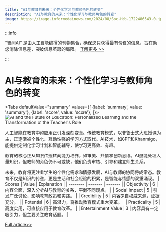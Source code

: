 ```yaml
---
title: "AI与教育的未来：个性化学习与教师角色的转变"
description: "AI与教育的未来：个性化学习与教师角色的转变"
image: https://image.informedainews.com/2024/08/Soc-Hqb-1722486543-0.jpg
---
```



:::info

“智闻AI“ 是由人工智能编撰的刊物集合，确保您只获得最有价值的信息，旨在助您消除信息差，突破信息茧房的局限。  [了解更多 >>](/)

:::

# AI与教育的未来：个性化学习与教师角色的转变


<Tabs
	defaultValue="summary"
	values={[
	{label: 'summary', value: 'summary'},
	{label: 'score', value: 'score'},
]}>
<TabItem value="summary">
<img
  src="https://image.informedainews.com/2024/08/Soc-Hqb-1722486543-0.jpg"
  alt="AI and the Future of Education: Personalized Learning and the Transformation of the Teacher's Role"
/>



人工智能在教育中的应用正引发深刻变革。传统教育模式，以普鲁士式大班授课为主，正逐渐被个性化、互动性强的学习方式取代。AI技术，如GPT和Khanmigo，能提供定制化学习计划和智能辅导，使学习更高效、有趣。

教育的核心正从知识传授转向能力培养，如审美、共情和创新思维。AI虽能处理大量知识，但教师的角色仍不可或缺，他们负责审核、引导和建立师生关系。

未来，教育将更注重学生的个性化需求和情感发展，AI与教师的协同将成常态。教育不仅是知识的传递，更是生活和社会经验的积累，是智能与情感的双重涌现。
</TabItem>
<TabItem value="score">
	| Scores     | Value   | Explanation |
	| -------- | ------- | ------- |
	| Objectivity  | 6    | 内容全面，深入分析AI与教育的关系，平衡不同观点。    |
	| Social Impact | 5     | 引发广泛讨论，影响教育政策和实践。    |
	| Credibility    | 5    | 内容来自权威来源，证据充分。    |
	| Potential    | 6    | 高潜力，将推动教育模式重大变革。    |
	| Practicality    | 5    | 高度实用，可直接应用于教育改革。    |
	| Entertainment Value    | 3    | 内容具有一定吸引力，但主要关注教育话题。    |
</TabItem>
</Tabs>

[Full article>>](https://www.tisi.org/28520)

